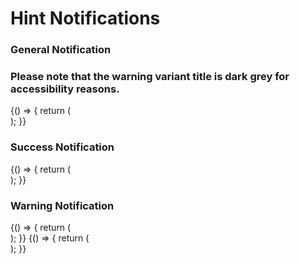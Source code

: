 
<Meta title="Components/Notifications/Hint" component={Notification} />

# Hint Notifications

### General Notification
### Please note that the warning variant title is dark grey for accessibility reasons.

<Preview>
  <Story name="hint general notification">
    {() => {
      return (
        <div style={{ padding: '2%', background: '#F6F6F6' }}>
        <FluidContainer>
            <Row>
              <Column xsOffset={1} cols={10}>
                <Notification
                  trackingLabel="hint notification #1"
                  type='hint'
                  closeButton
                  background
                  variant="general"
                  title="Notification title goes here"
                  content="The insurance provider will capture the full description and replacement value of the item(s) you wish to specify later"
                >
                </Notification>
              </Column>
            </Row>
            <Row>
              <Column xsOffset={1} cols={10}>
                <Notification
                  trackingLabel="hint notification #2"
                  type='hint'
                  variant="general"
                  defaultWhiteBackground={false}
                  title="Notification title goes here"
                  content="The insurance provider will capture the full description and replacement value of the item(s) you wish to specify later"
                >
                </Notification>
              </Column>
            </Row>
            <Row>
              <Column xsOffset={1} cols={10}>
                <div style={{width: '50%'}}>
                  <Notification
                    trackingLabel="hint notification #3"
                    type='hint'
                    variant="general"
                    title="Notification title goes here"
                    content="Provider will capture the full description"
                  />
                </div>
              </Column>
            </Row>
          </FluidContainer>
        </div>
      );
    }}
  </Story>
</Preview>

### Success Notification

<Preview>
  <Story name="hint success notification">
    {() => {
      return (
        <div style={{ padding: '2%' }}>
          <FluidContainer>
            <Row>
              <Column xsOffset={1} cols={10}>
                <Notification
                  trackingLabel="hint notification #4"
                  type='hint'
                  background
                  variant="success"
                  title="Notification title goes here"
                  content="The insurance provider will capture the full description and replacement value of the item(s) you wish to specify later"
                />
              </Column>
            </Row>
            <Row>
              <Column xsOffset={1} cols={10}>
                <Notification
                  trackingLabel="hint notification #5"
                  type='hint'
                  variant="success"
                  title="Notification title goes here"
                  content="The insurance provider will capture the full description and replacement value of the item(s) you wish to specify later"
                />
              </Column>
            </Row>
            <Row>
              <Column xsOffset={1} cols={10}>
                <div style={{width: '50%'}}>
                  <Notification
                    trackingLabel="hint notification #6"
                    type='hint'
                    variant="success"
                    title="Notification title goes here"
                    content="Provider will capture the full description"
                  />
                </div>
              </Column>
            </Row>
          </FluidContainer>
        </div>
      );
    }}
  </Story>
</Preview>

### Warning Notification

<Preview>
  <Story name="hint warning notification">
    {() => {
      return (
        <div style={{ padding: '2%' }}>
          <FluidContainer>
            <Row>
              <Column xsOffset={1} cols={10}>
                  <Notification
                    trackingLabel="hint notification #7"
                    type='hint'
                    background
                    variant="warning"
                    title="Notification title goes here"
                    content="The insurance provider will capture the full description and replacement value of the item(s) you wish to specify later"
                  />
              </Column>
            </Row>
            <Row>
              <Column xsOffset={1} cols={10}>
                <Notification
                  trackingLabel="hint notification #8"
                  type='hint'
                  variant="warning"
                  title="Notification title goes here"
                  content="The insurance provider will capture the full description and replacement value of the item(s) you wish to specify later"
                />
              </Column>
            </Row>
            <Row>
              <Column xsOffset={1} cols={10}>
                <div style={{width: '50%'}}>
                  <Notification
                    trackingLabel="hint notification #9"
                    type='hint'
                    variant="warning"
                    title="Notification title goes here"
                    content="Provider will capture the full description"
                  />
                </div>
              </Column>
            </Row>
          </FluidContainer>
        </div>
      );
    }}
  </Story>
</Preview>

<Preview>
  <Story name="hint error notification">
    {() => {
      return (
        <div style={{ padding: '2%' }}>
          <FluidContainer>
            <Row>
              <Column xsOffset={1} cols={10}>
                <Notification
                  type='hint'
                  background
                  variant="error"
                  title="Notification title goes here"
                  content="The insurance provider will capture the full description and replacement value of the item(s) you wish to specify later"
                />
              </Column>
            </Row>
            <Row>
              <Column xsOffset={1} cols={10}>
                <Notification
                  type='hint'
                  variant="error"
                  title="Notification title goes here"
                  content="The insurance provider will capture the full description and replacement value of the item(s) you wish to specify later"
                />
              </Column>
            </Row>
            <Row>
              <Column xsOffset={1} cols={10}>
                <div style={{width: '50%'}}>
                  <Notification
                    type='hint'
                    variant="error"
                    title="Notification title goes here"
                    content="Provider will capture the full description"
                  />
                </div>
              </Column>
            </Row>
          </FluidContainer>
        </div>
      );
    }}
  </Story>
</Preview>


<Props of={Notification} />


